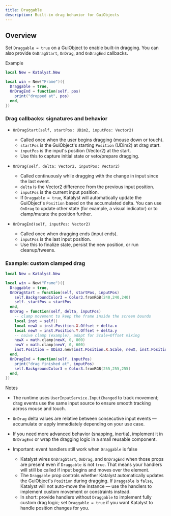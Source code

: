 ```yaml
---
title: Draggable
description: Built-in drag behavior for GuiObjects
---
```


## Overview

Set `Draggable = true` on a GuiObject to enable built-in dragging. You can also provide `OnDragStart`, `OnDrag`, and `OnDragEnd` callbacks.

Example

```lua
local New = Katalyst.New

local win = New("Frame")({
  Draggable = true,
  OnDragEnd = function(self, pos)
    print("dropped at", pos)
  end,
})
```

### Drag callbacks: signatures and behavior

- `OnDragStart(self, startPos: UDim2, inputPos: Vector2)`
  - Called once when the user begins dragging (mouse down or touch).
  - `startPos` is the GuiObject's starting `Position` (UDim2) at drag start.
  - `inputPos` is the input's position (Vector2) at the start.
  - Use this to capture initial state or veto/prepare dragging.

- `OnDrag(self, delta: Vector2, inputPos: Vector2)`
  - Called continuously while dragging with the change in input since the last event.
  - `delta` is the Vector2 difference from the previous input position.
  - `inputPos` is the current input position.
  - If `Draggable = true`, Katalyst will automatically update the GuiObject's `Position` based on the accumulated delta. You can use `OnDrag` to update other state (for example, a visual indicator) or to clamp/mutate the position further.

- `OnDragEnd(self, inputPos: Vector2)`
  - Called once when dragging ends (input ends).
  - `inputPos` is the last input position.
  - Use this to finalize state, persist the new position, or run cleanup/tweens.

### Example: custom clamped drag

```lua
local New = Katalyst.New

local win = New("Frame")({
  Draggable = true,
  OnDragStart = function(self, startPos, inputPos)
    self.BackgroundColor3 = Color3.fromRGB(240,240,240)
    self._startPos = startPos
  end,
  OnDrag = function(self, delta, inputPos)
    -- clamp movement to keep the frame inside the screen bounds
    local inst = self()
    local newX = inst.Position.X.Offset + delta.x
    local newY = inst.Position.Y.Offset + delta.y
    -- naive clamp (example), adapt for Scale+Offset mixing
    newX = math.clamp(newX, 0, 800)
    newY = math.clamp(newY, 0, 600)
    inst.Position = UDim2.new(inst.Position.X.Scale, newX, inst.Position.Y.Scale, newY)
  end,
  OnDragEnd = function(self, inputPos)
    print("drag finished at", inputPos)
    self.BackgroundColor3 = Color3.fromRGB(255,255,255)
  end,
})
```

Notes

- The runtime uses `UserInputService.InputChanged` to track movement; drag events use the same input source to ensure smooth tracking across mouse and touch.
- `OnDrag` delta values are relative between consecutive input events — accumulate or apply immediately depending on your use case.
- If you need more advanced behavior (snapping, inertia), implement it in `OnDragEnd` or wrap the dragging logic in a small reusable component.

- Important: event handlers still work when `Draggable` is false

  - Katalyst wires `OnDragStart`, `OnDrag`, and `OnDragEnd` when those props are present even if `Draggable` is not `true`. That means your handlers will still be called if input begins and moves over the element.
  - The `Draggable` prop controls whether Katalyst automatically updates the GuiObject's `Position` during dragging. If `Draggable` is `false`, Katalyst will not auto-move the instance — use the handlers to implement custom movement or constraints instead.
  - In short: provide handlers without `Draggable` to implement fully custom drag logic; set `Draggable = true` if you want Katalyst to handle position changes for you.

